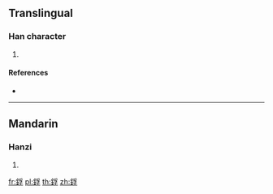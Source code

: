 {{character info/new}}
==Translingual==

===Han character===
{{Han char|rn=167|rad=金|as=07|sn=15|four=|canj=CBND}}

# {{defn|Han|sort=金07}}

====References====
* {{Han ref|kx=1308.080|dkj=40478|dj=1810.040|hdz=64209.110|uh=92E2|ud=37602}}

----

==Mandarin==

===Hanzi===
{{cmn-hanzi|pin=[[lüè]] ([[lüe4]])|wg=lüeh<sup>4</sup>}}

# {{defn|lang=cmn|sort=金07}}

[[fr:鋢]]
[[pl:鋢]]
[[th:鋢]]
[[zh:鋢]]